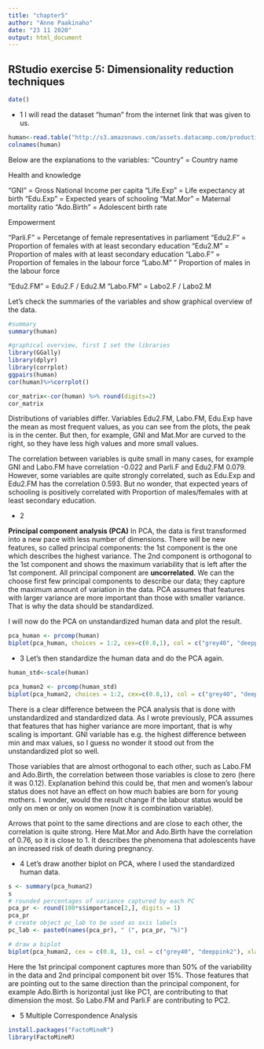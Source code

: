 ```yaml
---
title: "chapter5"
author: "Anne Paakinaho"
date: "23 11 2020"
output: html_document
---
```


## RStudio exercise 5: Dimensionality reduction techniques

```r
date()
```
* 1
I will read the dataset "human" from the internet link that was given to us.
```r
human<-read.table("http://s3.amazonaws.com/assets.datacamp.com/production/course_2218/datasets/human2.txt",sep=",")
colnames(human)

```
Below are the explanations to the variables:
"Country" = Country name

Health and knowledge

"GNI" = Gross National Income per capita
"Life.Exp" = Life expectancy at birth
"Edu.Exp" = Expected years of schooling 
"Mat.Mor" = Maternal mortality ratio
"Ado.Birth" = Adolescent birth rate

Empowerment

"Parli.F" = Percetange of female representatives in parliament
"Edu2.F" = Proportion of females with at least secondary education
"Edu2.M" = Proportion of males with at least secondary education
"Labo.F" = Proportion of females in the labour force
"Labo.M" " Proportion of males in the labour force

"Edu2.FM" = Edu2.F / Edu2.M
"Labo.FM" = Labo2.F / Labo2.M

Let's check the summaries of the variables and show graphical overview of the data.
```r
#summary
summary(human)
```

```r
#graphical overview, first I set the libraries
library(GGally)
library(dplyr)
library(corrplot)
ggpairs(human)
cor(human)%>%corrplot()

cor_matrix<-cor(human) %>% round(digits=2)
cor_matrix
```
  
Distributions of variables differ. Variables Edu2.FM, Labo.FM, Edu.Exp have the mean as most frequent values, as you can see from the plots, the peak is in the center. But then, for example, GNI and Mat.Mor are curved to the right, so they have less high values and more small values.

The correlation between variables is quite small in many cases, for example GNI and Labo.FM have correlation -0.022 and  Parli.F and Edu2.FM 0.079. However, some variables are quite strongly correlated, such as Edu.Exp and Edu2.FM has the correlation 0.593. But no wonder, that expected years of schooling is positively correlated with Proportion of males/females with at least secondary education.

* 2

**Principal component analysis (PCA)**
In PCA, the data is first transformed into a new pace with less number of dimensions.
There will be new features, so called principal components: the 1st component is the one which describes the highest variance. The 2nd component is orthogonal to the 1st component and shows the maximum variability that is left after the 1st component. All principal component are **uncorrelated**. We can the choose first few principal components to describe our data; they capture the maximum amount of variation in the data.
PCA assumes that features with larger variance are more important than those with smaller variance. That is why the data should be standardized.

I will now do the PCA on unstandardized human data and plot the result.

```r
pca_human <- prcomp(human)
biplot(pca_human, choices = 1:2, cex=c(0.8,1), col = c("grey40", "deeppink2"))
```

* 3
Let's then standardize the human data and do the PCA again.

```r
human_std<-scale(human)

pca_human2 <- prcomp(human_std)
biplot(pca_human2, choices = 1:2, cex=c(0.8,1), col = c("grey40", "deeppink2"))
```

There is a clear difference between the PCA analysis that is done with unstandardized and standardized data. As I wrote previously, PCA assumes that features that has higher variance are more important, that is why scaling is important. GNI variable has e.g. the highest difference between min and max values, so I guess no wonder it stood out from the unstandardized plot so well.

Those variables that are almost orthogonal to each other, such as Labo.FM and Ado.Birth, the correlation between those variables is close to zero (here it was 0.12). Explanation behind this could be, that men and women's labour status does not have an effect on how much babies are born for young mothers. I wonder, would the result change if the labour status would be only on men or only on women (now it is combination variable).

Arrows that point to the same directions and are close to each other, the correlation is quite strong. Here Mat.Mor and Ado.Birth have the correlation of 0.76, so it is close to 1. It describes the phenomena that adolescents have an increased risk of death during pregnancy.

* 4
Let's draw another biplot on PCA, where I used the standardized human data.

```r
s <- summary(pca_human2)
s
# rounded percentages of variance captured by each PC
pca_pr <- round(100*s$importance[2,], digits = 1) 
pca_pr
# create object pc_lab to be used as axis labels
pc_lab <- paste0(names(pca_pr), " (", pca_pr, "%)")

# draw a biplot
biplot(pca_human2, cex = c(0.8, 1), col = c("grey40", "deeppink2"), xlab = pc_lab[1], ylab = pc_lab[2])
```

Here the 1st principal component captures more than 50% of the variability in the data and 2nd principal component bit over 15%.
Those features that are pointing out to the same direction than the principal component, for example Ado.Birth is horizontal just like PC1, are contributing to that dimension the most. So Labo.FM and Parli.F are contributing to PC2. 


* 5
Multiple Correspondence Analysis

```r
install.packages("FactoMineR")
library(FactoMineR)


```


